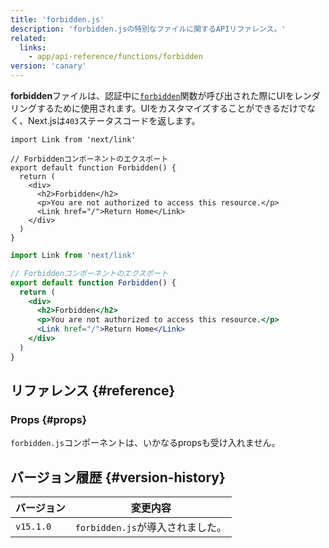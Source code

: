 ```yaml
---
title: 'forbidden.js'
description: 'forbidden.jsの特別なファイルに関するAPIリファレンス。'
related:
  links:
    - app/api-reference/functions/forbidden
version: 'canary'
---
```


**forbidden**ファイルは、認証中に[`forbidden`](/docs/app/api-reference/functions/forbidden)関数が呼び出された際にUIをレンダリングするために使用されます。UIをカスタマイズすることができるだけでなく、Next.jsは`403`ステータスコードを返します。

<Tabs>
<TabItem value="tsx" label="TypeScript">

```tsx title="app/forbidden.tsx" switcher
import Link from 'next/link'

// Forbiddenコンポーネントのエクスポート
export default function Forbidden() {
  return (
    <div>
      <h2>Forbidden</h2>
      <p>You are not authorized to access this resource.</p>
      <Link href="/">Return Home</Link>
    </div>
  )
}
```

</TabItem>
<TabItem value="jsx" label="JavaScript">

```jsx title="app/forbidden.jsx" switcher
import Link from 'next/link'

// Forbiddenコンポーネントのエクスポート
export default function Forbidden() {
  return (
    <div>
      <h2>Forbidden</h2>
      <p>You are not authorized to access this resource.</p>
      <Link href="/">Return Home</Link>
    </div>
  )
}
```

</TabItem>
</Tabs>

## リファレンス {#reference}

### Props {#props}

`forbidden.js`コンポーネントは、いかなるpropsも受け入れません。

## バージョン履歴 {#version-history}

| バージョン | 変更内容                         |
| ---------- | -------------------------------- |
| `v15.1.0`  | `forbidden.js`が導入されました。 |
